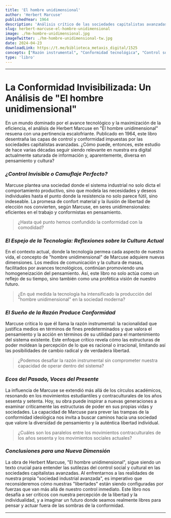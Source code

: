```yaml
---
title: 'El hombre unidimensional'
author: 'Herbert Marcuse'
publishedYear: 1964
description: 'Análisis crítico de las sociedades capitalistas avanzadas que modelan pensamiento y comportamiento, limitando la crítica y promoviendo la conformidad a través de tecnología y medios.'
slug: herbert-marcuse-el-hombre-unidimensional
image: ./hm-hombre-unidimensional.jpg
imageTwitter: ./hm-hombre-unidimensional-tw.jpg
date: 2024-04-23
downloadLink: https://t.me/biblioteca_metaxis_digital/1525
concepts: ["Razón instrumental", "Conformidad tecnológica", "Control social", "Cultura de masas", "Liberación de pensamiento"]
type: 'libro'
---
```


---

# **La Conformidad Invisibilizada: Un Análisis de "El hombre unidimensional"**

En un mundo dominado por el avance tecnológico y la maximización de la eficiencia, el análisis de Herbert Marcuse en "El hombre unidimensional" resuena con una pertinencia escalofriante. Publicado en 1964, este libro desentraña las capas de control y conformidad impuestas por las sociedades capitalistas avanzadas. ¿Cómo puede, entonces, este estudio de hace varias décadas seguir siendo relevante en nuestra era digital actualmente saturada de información y, aparentemente, diversa en pensamiento y cultura?

### _¿Control Invisible o Camuflaje Perfecto?_

Marcuse plantea una sociedad donde el sistema industrial no solo dicta el comportamiento productivo, sino que modela las necesidades y deseos individuales hasta el punto donde la resistencia no solo parece fútil, sino indeseable. La promesa de confort material y la ilusión de libertad de elección nos convierten, según Marcuse, en seres unidimensionales: eficientes en el trabajo y conformistas en pensamiento.

> ¿Hasta qué punto hemos confundido la conformidad con la comodidad?

### _El Espejo de la Tecnología: Reflexiones sobre la Cultura Actual_

En el contexto actual, donde la tecnología permea cada aspecto de nuestra vida, el concepto de "hombre unidimensional" de Marcuse adquiere nuevas dimensiones. Los medios de comunicación y la cultura de masas, facilitados por avances tecnológicos, continúan promoviendo una homogeneización del pensamiento. Así, este libro no solo actúa como un reflejo de su tiempo, sino también como una profética visión de nuestro futuro.

> ¿En qué medida la tecnología ha intensificado la producción del "hombre unidimensional" en la sociedad moderna?

### _El Sueño de la Razón Produce Conformidad_

Marcuse critica lo que él llama la razón instrumental: la racionalidad que justifica medios en términos de fines predeterminados y que valora el pensamiento y la acción en términos de su utilidad para el mantenimiento del sistema existente. Este enfoque crítico revela cómo las estructuras de poder moldean la percepción de lo que es racional o irracional, limitando así las posibilidades de cambio radical y de verdadera libertad.

> ¿Podemos desafiar la razón instrumental sin comprometer nuestra capacidad de operar dentro del sistema?

### _Ecos del Pasado, Voces del Presente_

La influencia de Marcuse se extendió más allá de los círculos académicos, resonando en los movimientos estudiantiles y contraculturales de los años sesenta y setenta. Hoy, su obra puede inspirar a nuevas generaciones a examinar críticamente las estructuras de poder en sus propias vidas y sociedades. La capacidad de Marcuse para prever las trampas de la conformidad ideológica nos invita a buscar caminos hacia una sociedad que valore la diversidad de pensamiento y la auténtica libertad individual.

> ¿Cuáles son los paralelos entre los movimientos contraculturales de los años sesenta y los movimientos sociales actuales?

### _Conclusiones para una Nueva Dimensión_

La obra de Herbert Marcuse, "El hombre unidimensional", sigue siendo un texto crucial para entender las sutilezas del control social y cultural en las sociedades capitalistas avanzadas. Al enfrentarnos a las realidades de nuestra propia "sociedad industrial avanzada", es imperativo que reconsideremos cómo nuestras "libertades" están siendo configuradas por fuerzas que van más allá de nuestro control inmediato. Este libro nos desafía a ser críticos con nuestra percepción de la libertad y la individualidad, y a imaginar un futuro donde seamos realmente libres para pensar y actuar fuera de las sombras de la conformidad.

---
